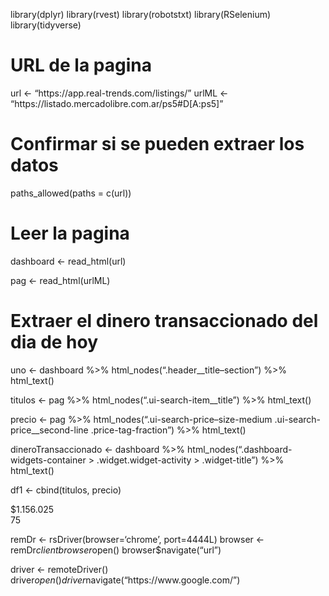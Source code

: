 library(dplyr)
library(rvest)
library(robotstxt)
library(RSelenium)
library(tidyverse)

# URL de la pagina
 
url <- "https://app.real-trends.com/listings/"
urlML <- "https://listado.mercadolibre.com.ar/ps5#D[A:ps5]"

# Confirmar si se pueden extraer los datos
paths_allowed(paths = c(url))
 
# Leer la pagina
dashboard <- read_html(url)

pag <- read_html(urlML)
 
# Extraer el dinero transaccionado del dia de hoy
 
uno <- dashboard %>% html_nodes(".header__title--section") %>% html_text()

titulos <- pag %>% html_nodes(".ui-search-item__title") %>% html_text()

precio <- pag %>% html_nodes(".ui-search-price--size-medium .ui-search-price__second-line .price-tag-fraction") %>% html_text()

dineroTransaccionado <- dashboard %>% html_nodes(".dashboard-widgets-container > .widget.widget-activity > .widget-title") %>% html_text()


df1 <- cbind(titulos, precio)







<div class="widget-data-number-secondary"><span>$</span>1.156.025</div>
 
<div class="widget-data-number-primary">75</div>

remDr <- rsDriver(browser='chrome', port=4444L)
browser <- remDr$client
browser$open()
browser$navigate("url")

driver <- remoteDriver()
driver$open()
driver$navigate("https://www.google.com/")


